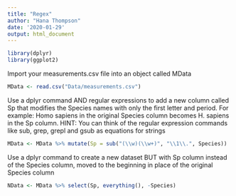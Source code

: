 ```yaml
---
title: "Regex"
author: "Hana Thompson"
date: '2020-01-29'
output: html_document
---
```

```r
library(dplyr)
library(ggplot2)
```

Import your measurements.csv file into an object called MData
```r
MData <- read.csv("Data/measurements.csv")
```

Use a dplyr command AND regular expressions to add a new column called Sp that modifies the Species names with only the first letter and period. For example: Homo sapiens in the original Species column becomes H. sapiens in the Sp column. HINT: You can think of the regular expression commands like sub, grep, grepl and gsub as equations for strings
```r
MData <- MData %>% mutate(Sp = sub("(\\w)(\\w+)", "\\1\\.", Species))
```

Use a dplyr command to create a new dataset BUT with Sp column instead of the Species column, moved to the beginning in place of the original Species column
```r
NData <- MData %>% select(Sp, everything(), -Species)
```

